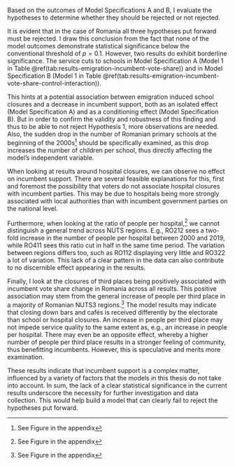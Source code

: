 
<!-- Do emigration induced service cuts effect incumbent vote share in Romania?: Hypotheses acceptance or rejection -->
Based on the outcomes of Model Specifications A and B, I evaluate the hypotheses to determine whether they should be rejected or not rejected.

It is evident that in the case of Romania all three hypotheses put forward must be rejected. I draw this conclusion from the fact that none of the model outcomes demonstrate statistical significance below the conventional threshold of $p = 0.1$. However, two results do exhibit borderline significance. The service cuts to schools in Model Specification A (Model 1 in Table \@ref(tab:results-emigration-incumbent-vote-share)) and in Model Specification B (Model 1 in Table \@ref(tab:results-emigration-incumbent-vote-share-control-interaction)).

This hints at a potential association between emigration induced school closures and a decrease in incumbent support, both as an isolated effect (Model Specification A) and as a conditioning effect (Model Specification B). But in order to confirm the validity and robustness of this finding and thus to be able to not reject Hypothesis 1, more observations are needed. Also, the sudden drop in the number of Romanian primary schools at the beginning of the 2000s^[See Figure \ref{fig:ro-primary-schools} in the appendix] should be specifically examined, as this drop increases the number of children per school, thus directly affecting the model’s independent variable.

<!-- Discussion of further results: Hospitals -->
When looking at results around hospital closures, we can observe no effect on incumbent support. There are several feasible explanations for this, first and foremost the possibility that voters do not associate hospital closures with incumbent parties. This may be due to hospitals being more strongly associated with local authorities than with incumbent government parties on the national level. 

Furthermore, when looking at the ratio of people per hospital,^[See Figure \ref{fig:ro-hospital-ratio} in the appendix] we cannot distinguish a general trend across NUTS regions. E.g., RO212 sees a two-fold increase in the number of people per hospital between 2000 and 2019, while RO411 sees this ratio cut in half in the same time period. The variation between regions differs too, such as RO112 displaying very little and RO322 a lot of variation. This lack of a clear pattern in the data can also contribute to no discernible effect appearing in the results.

<!-- Discussion of further results: Third Places -->
Finally, I look at the closures of third places being positively associated with incumbent vote share change in Romania across all results. This positive association may stem from the general increase of people per third place in a majority of Romanian NUTS3 regions.^[See Figure \ref{fig:ro-third-places-ratio} in the appendix] The model results may indicate that closing down bars and cafés is received differently by the electorate than school or hospital closures. An increase in people per third place may not impede service quality to the same extent as, e.g., an increase in people per hospital. There may even be an opposite effect, whereby a higher number of people per third place results in a stronger feeling of community, thus benefitting incumbents. However, this is speculative and merits more examination.

These results indicate that incumbent support is a complex matter, influenced by a variety of factors that the models in this thesis do not take into account. In sum, the lack of a clear statistical significance in the current results underscore the necessity for further investigation and data collection. This would help build a model that can clearly fail to reject the hypotheses put forward.
